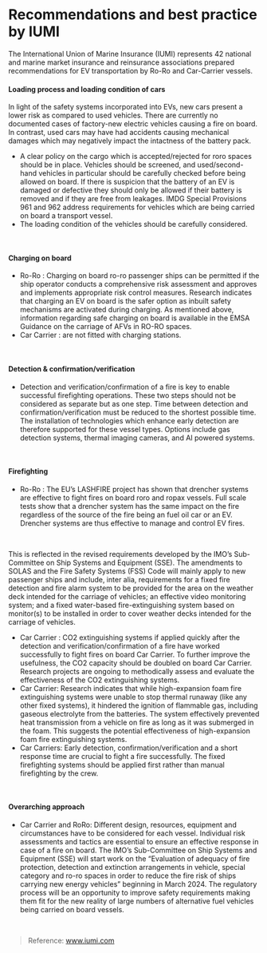 # Recommendations and best practice by IUMI

<div data-type='wrapper'>
The International Union of Marine Insurance (IUMI) represents 42 national and marine
market insurance and reinsurance associations prepared recommendations for EV transportation
by Ro-Ro and Car-Carrier vessels.

#### **Loading process and loading condition of cars**

In light of the safety systems incorporated into EVs, new cars present a lower risk as
compared to used vehicles. There are currently no documented cases of factory-new
electric vehicles causing a fire on board. In contrast, used cars may have had accidents
causing mechanical damages which may negatively impact the intactness of the battery
pack.

 - A clear policy on the cargo which is accepted/rejected for roro
spaces should be in place. Vehicles should be screened, and used/second-hand
vehicles in particular should be carefully checked before being allowed on board.
If there is suspicion that the battery of an EV is damaged or defective they
should only be allowed if their battery is removed and if they are free from leakages.
IMDG Special Provisions 961 and 962 address requirements for vehicles
which are being carried on board a transport vessel.
 - The loading condition of the vehicles should be carefully considered.
<br/>

#### **Charging on board**

 - Ro-Ro : Charging on board ro-ro passenger ships can be permitted if the ship operator
conducts a comprehensive risk assessment and approves and implements
appropriate risk control measures. Research indicates that charging an
EV on board is the safer option as inbuilt safety mechanisms are activated during
charging. As mentioned above, information regarding safe charging on board
is available in the EMSA Guidance on the carriage of AFVs in RO-RO spaces.
 - Car Carrier : are not fitted with charging stations.
<br/>

#### **Detection & confirmation/verification**

 - Detection and verification/confirmation of a fire is key to enable
successful firefighting operations. These two steps should not be considered as
separate but as one step. Time between detection and confirmation/verification
must be reduced to the shortest possible time. The installation of technologies
which enhance early detection are therefore supported for these vessel types.
Options include gas detection systems, thermal imaging cameras, and AI powered
systems.
<br/>

#### **Firefighting**

 - Ro-Ro : The EU’s LASHFIRE project has shown that drencher systems are effective
to fight fires on board roro and ropax vessels. Full scale tests show that a
drencher system has the same impact on the fire regardless of the source of the
fire being an fuel oil car or an EV. Drencher systems are thus effective to manage
and control EV fires.
<br/>

This is reflected in the revised requirements developed by the IMO’s Sub-Committee
on Ship Systems and Equipment (SSE). The amendments to SOLAS and
the Fire Safety Systems (FSS) Code will mainly apply to new passenger ships
and include, inter alia, requirements for a fixed fire detection and fire alarm system
to be provided for the area on the weather deck intended for the carriage of
vehicles; an effective video monitoring system; and a fixed water-based fire-extinguishing
system based on monitor(s) to be installed in order to cover weather
decks intended for the carriage of vehicles.

 - Car Carrier : CO2 extinguishing systems if applied quickly after the detection and
verification/confirmation of a fire have worked successfully to fight fires on board
Car Carrier. To further improve the usefulness, the CO2 capacity should be doubled
on board Car Carrier. Research projects are ongoing to methodically assess and
evaluate the effectiveness of the CO2 extinguishing systems.
 - Car Carrier: Research indicates that while high-expansion foam fire extinguishing
systems were unable to stop thermal runaway (like any other fixed systems), it
hindered the ignition of flammable gas, including gaseous electrolyte from the
batteries. The system effectively prevented heat transmission from a vehicle on
fire as long as it was submerged in the foam. This suggests the potential effectiveness
of high-expansion foam fire extinguishing systems.
 - Car Carriers: Early detection, confirmation/verification and a short response time are
crucial to fight a fire successfully. The fixed firefighting systems should be applied
first rather than manual firefighting by the crew.
<br/>

#### **Overarching approach**

 - Car Carrier and RoRo: Different design, resources, equipment and circumstances
have to be considered for each vessel. Individual risk assessments and tactics
are essential to ensure an effective response in case of a fire on board.
The IMO’s Sub-Committee on Ship Systems and Equipment (SSE) will start work on the
“Evaluation of adequacy of fire protection, detection and extinction arrangements in vehicle,
special category and ro-ro spaces in order to reduce the fire risk of ships carrying
new energy vehicles” beginning in March 2024. The regulatory process will be an opportunity
to improve safety requirements making them fit for the new reality of large numbers
of alternative fuel vehicles being carried on board vessels.
<br/>

> Reference: www.iumi.com
</div>